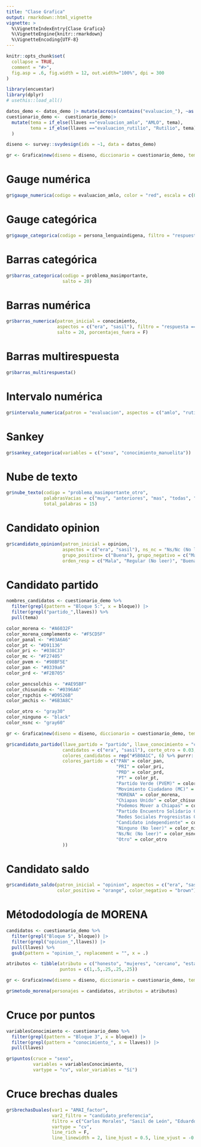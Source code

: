 ```yaml
---
title: "Clase Grafica"
output: rmarkdown::html_vignette
vignette: >
  %\VignetteIndexEntry{Clase Grafica}
  %\VignetteEngine{knitr::rmarkdown}
  %\VignetteEncoding{UTF-8}
---
```


```r
knitr::opts_chunk$set(
  collapse = TRUE,
  comment = "#>",
  fig.asp = .6, fig.width = 12, out.width="100%", dpi = 300
)
```

```r
library(encuestar)
library(dplyr)
# usethis::load_all()
```

```r
datos_demo <- datos_demo |> mutate(across(contains("evaluacion_"), ~as.numeric(.x)))
cuestionario_demo <-  cuestionario_demo|> 
  mutate(tema = if_else(llaves =="evaluacion_amlo", "AMLO", tema),
         tema = if_else(llaves =="evaluacion_rutilio", "Rutilio", tema)
  )
```


```r
diseno <- survey::svydesign(ids = ~1, data = datos_demo)

gr <- Grafica$new(diseno = diseno, diccionario = cuestionario_demo, tema = tema_default)

```

# Gauge numérica

```r
gr$gauge_numerica(codigo = evaluacion_amlo, color = "red", escala = c(0, 11), size_text_pct = 18)

```

# Gauge categórica

```r
gr$gauge_categorica(codigo = persona_lenguaindigena, filtro = "respuesta == 'Sí'", color = "red", escala = c(0, 1), size_text_pct = 18)

```

# Barras categórica

```r
gr$barras_categorica(codigo = problema_masimportante, 
                     salto = 20)

```

# Barras numérica

```r
gr$barras_numerica(patron_inicial = conocimiento,
                   aspectos = c("era", "sasil"), filtro = "respuesta == 'Sí'",
                   salto = 20, porcentajes_fuera = F)

```

# Barras multirespuesta

```r
gr$barras_multirespuesta()

```

# Intervalo numérica

```r
gr$intervalo_numerica(patron = "evaluacion", aspectos = c("amlo", "rutilio"), escala = c(0, 10))

```

# Sankey

```r
gr$sankey_categorica(variables = c("sexo", "conocimiento_manuelita"))

```

# Nube de texto
```r
gr$nube_texto(codigo = "problema_masimportante_otro",
              palabrasVacias = c("muy", "anteriores", "mas", "todas", "falta"),
              total_palabras = 15)

```

# Candidato opinion

```r
gr$candidato_opinion(patron_inicial = opinion,
                     aspectos = c("era", "sasil"), ns_nc = "Ns/Nc (No leer)", regular = "Regular (No leer)",
                     grupo_positivo= c("Buena"), grupo_negativo = c("Mala"),
                     orden_resp = c("Mala", "Regular (No leer)", "Buena"))

```

# Candidato partido

```r
nombres_candidatos <- cuestionario_demo %>%
  filter(grepl(pattern = "Bloque 5:", x = bloque)) |>
  filter(grepl("partido_",llaves)) %>%
  pull(tema)

color_morena <- "#A6032F"
color_morena_complemento <- "#F5CD5F"
color_panal <- "#03A6A6"
color_pt <- "#D91136"
color_pri <- "#038C33"
color_mc <- "#F27405"
color_pvem <- "#98BF5E"
color_pan <- "#0339a6"
color_prd <- "#F2B705"

color_pencsolchis <- "#AE95BF"
color_chisunido <- "#0396A6"
color_rspchis <-"#D9526B"
color_pmchis <- "#6B3A8C"

color_otro <- "gray30"
color_ninguno <- "black"
color_nsnc <- "gray60"

gr <- Grafica$new(diseno = diseno, diccionario = cuestionario_demo, tema = tema_default)

gr$candidato_partido(llave_partido = "partido", llave_conocimiento = "conocimiento", respuesta_conoce = "Sí",
                     candidatos = c("era", "sasil"), corte_otro = 0.03, cliente = c("era", "sasil"),
                     colores_candidatos = rep("#5B0A1C", 6) %>% purrr::set_names(nombres_candidatos),
                     colores_partido = c("PAN" = color_pan,
                                         "PRI" = color_pri,
                                         "PRD" = color_prd,
                                         "PT" = color_pt,
                                         "Partido Verde (PVEM)" = color_pvem,
                                         "Movimiento Ciudadano (MC)" = color_mc,
                                         "MORENA" = color_morena,
                                         "Chiapas Unido" = color_chisunido,
                                         "Podemos Mover a Chiapas" = color_pmchis,
                                         "Partido Encuentro Solidario Chiapas" = color_pencsolchis,
                                         "Redes Sociales Progresistas Chiapas" = color_rspchis,
                                         "Candidato independiente" = color_otro,
                                         "Ninguno (No leer)" = color_ninguno,
                                         "Ns/Nc (No leer)" = color_nsnc,
                                         "Otro" = color_otro
                     ))

```

# Candidato saldo

```r
gr$candidato_saldo(patron_inicial = "opinion", aspectos = c("era", "sasil"), positivos = c("Buena"), negativos = c("Mala"),
                   color_positivo = "orange", color_negativo = "brown")

```

# Métododología de MORENA

```r
candidatos <- cuestionario_demo %>%
  filter(grepl("Bloque 5", bloque)) |>
  filter(grepl("opinion_",llaves)) |>
  pull(llaves) %>%
  gsub(pattern = "opinion_", replacement = "", x = .)

atributos <- tibble(atributo = c("honesto", "mujeres", "cercano", "estado", "cumple"),
                    puntos = c(1,.5,.25,.25,.25))

gr <- Grafica$new(diseno = diseno, diccionario = cuestionario_demo, tema = tema_default)

gr$metodo_morena(personajes = candidatos, atributos = atributos)

```

# Cruce por puntos
```r

variablesConocimiento <- cuestionario_demo %>%
  filter(grepl(pattern = "Bloque 3", x = bloque)) |>
  filter(grepl(pattern = "conocimiento_", x = llaves)) |>
  pull(llaves)

gr$puntos(cruce = "sexo",
          variables = variablesConocimiento,
          vartype = "cv", valor_variables = "Sí")

```

# Cruce brechas duales
```r

gr$brechasDuales(var1 = "AMAI_factor",
                 var2_filtro = "candidato_preferencia",
                 filtro = c("Carlos Morales", "Sasil de León", "Eduardo Ramírez Aguilar"),
                 vartype = "cv",
                 line_rich = F,
                 line_linewidth = 2, line_hjust = 0.5, line_vjust = -0.5)

```
